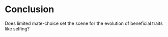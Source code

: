 # Conclusion {#conclusion}

Does limited mate-choice set the scene for the evolution of beneficial traits like selfing?

<!--- BD: A bit more manageable for a dissertation would be to try to flesh out one or two of these mechanisms and ask some questions about the conditions that it specifically is predicted to contribute substantially to diversification of polyploids -- e.g., are there reasons to think that pollen swamping will lead to dead ends under some conditions, but diversification (or at least not dead ends) under others? --->